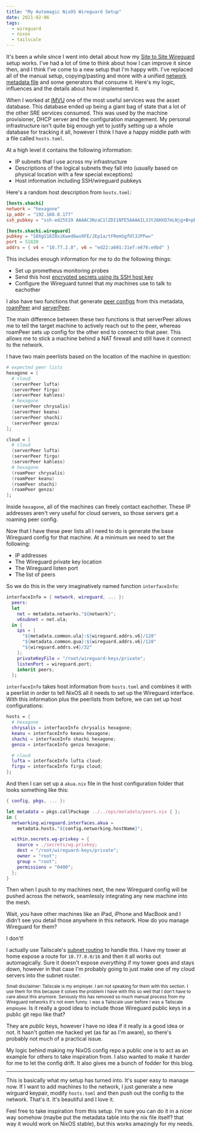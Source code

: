 ```yaml
---
title: "My Automagic NixOS Wireguard Setup"
date: 2021-02-06
tags:
  - wireguard
  - nixos
  - tailscale
---
```


It's been a while since I went into detail about how my [Site to Site
Wireguard](/blog/series/site-to-site-wireguard) setup works. I've had a lot of
time to think about how I can improve it since then, and I think I've come to a
new setup that I'm happy with. I've replaced all of the manual setup,
copying/pasting and more with a unified [network metadata
file](https://github.com/Xe/nixos-configs/blob/master/ops/metadata/hosts.toml)
and some generators that consume it. Here's my logic, influences and the details
about how I implemented it.

When I worked at [IMVU](https://secure.imvu.com/) one of the most useful
services was the asset database. This database ended up being a giant bag of
state that a lot of the other SRE services consumed. This was used by the
machine provisioner, DHCP server and the configuration management. My personal
infrastructure isn't quite big enough yet to justify setting up a whole database
for tracking it all, however I think I have a happy middle path with a file
called `hosts.toml`.

At a high level it contains the following information:

- IP subnets that I use across my infrastructure
- Descriptions of the logical subnets they fall into (usually based on physical
  location with a few special exceptions)
- Host information including SSH/wireguard pubkeys

Here's a random host description from `hosts.toml`:

```toml
[hosts.shachi]
network = "hexagone"
ip_addr = "192.168.0.177"
ssh_pubkey = "ssh-ed25519 AAAAC3NzaC1lZDI1NTE5AAAAIL3Jt26HXD7mLNjg+B+pB5+fXtxEmMeR6Bqv1Z5/819n"

[hosts.shachi.wireguard]
pubkey = "S8XgS18Z8xiKwed6wu9FE/JEp1a/tFRemSgfUl3JPFw="
port = 51820
addrs = { v4 = "10.77.2.8", v6 = "ed22:a601:31ef:e676:e9bd" }
```

This includes enough information for me to do the following things:

- Set up prometheus monitoring probes
- Send this host [encrypted secrets using its SSH host
  key](/blog/nixos-encrypted-secrets-2021-01-20)
- Configure the Wireguard tunnel that my machines use to talk to eachother

I also have two functions that generate [peer
configs](https://search.nixos.org/options?channel=20.09&from=0&size=50&sort=relevance&query=networking.wireguard.interfaces.%3Cname%3E.peers)
from this metadata,
[roamPeer](https://github.com/Xe/nixos-configs/blob/master/ops/metadata/peers.nix#L5-L17)
and
[serverPeer](https://github.com/Xe/nixos-configs/blob/master/ops/metadata/peers.nix#L18-L33).

The main difference between these two functions is that serverPeer allows me to
tell the target machine to actively reach out to the peer, whereas roamPeer sets
up config for the other end to connect to that peer. This allows me to stick a
machine behind a NAT firewall and still have it connect to the network.

I have two main peerlists based on the location of the machine in question:

```nix
# expected peer lists
hexagone = [
  # cloud
  (serverPeer lufta)
  (serverPeer firgu)
  (serverPeer kahless)
  # hexagone
  (serverPeer chrysalis)
  (serverPeer keanu)
  (serverPeer shachi)
  (serverPeer genza)
];

cloud = [
  # cloud
  (serverPeer lufta)
  (serverPeer firgu)
  (serverPeer kahless)
  # hexagone
  (roamPeer chrysalis)
  (roamPeer keanu)
  (roamPeer shachi)
  (roamPeer genza)
];
```

Inside `hexagone`, all of the machines can freely contact eachother. These IP
addresses aren't very useful for cloud servers, so those servers get a roaming
peer config.

Now that I have these peer lists all I need to do is generate the base Wireguard
config for that machine. At a minimum we need to set the following:

- IP addresses
- The Wireguard private key location
- The Wireguard listen port
- The list of peers

So we do this in the very imaginatively named function `interfaceInfo`:

```nix
interfaceInfo = { network, wireguard, ... }:
  peers:
  let
    net = metadata.networks."${network}";
    v6subnet = net.ula;
  in {
    ips = [
      "${metadata.common.ula}:${wireguard.addrs.v6}/128"
      "${metadata.common.gua}:${wireguard.addrs.v6}/128"
      "${wireguard.addrs.v4}/32"
    ];
    privateKeyFile = "/root/wireguard-keys/private";
    listenPort = wireguard.port;
    inherit peers;
  };
```

`interfaceInfo` takes host information from `hosts.toml` and combines it with a
peerlist in order to tell NixOS all it needs to set up the Wireguard interface.
With this information plus the peerlists from before, we can set up host
configurations:

```nix
hosts = {
  # hexagone
  chrysalis = interfaceInfo chrysalis hexagone;
  keanu = interfaceInfo keanu hexagone;
  shachi = interfaceInfo shachi hexagone;
  genza = interfaceInfo genza hexagone;

  # cloud
  lufta = interfaceInfo lufta cloud;
  firgu = interfaceInfo firgu cloud;
};
```

And then I can set up a `akua.nix` file in the host configuration folder that
looks something like this:

```nix
{ config, pkgs, ... }:

let metadata = pkgs.callPackage ../../ops/metadata/peers.nix { };
in {
  networking.wireguard.interfaces.akua =
    metadata.hosts."${config.networking.hostName}";

  within.secrets.wg-privkey = {
    source = ./secrets/wg.privkey;
    dest = "/root/wireguard-keys/private";
    owner = "root";
    group = "root";
    permissions = "0400";
  };
}
```

Then when I push to my machines next, the new Wireguard config will be pushed
across the network, seamlessly integrating any new machine into the mesh.

<XeblogConv name="Mara" mood="hmm">
  Wait, you have other machines like an iPad, iPhone and MacBook and I didn't
  see you detail those anywhere in this network. How do you manage Wireguard for
  them?
</XeblogConv>

I don't!

I actually use Tailscale's [subnet
routing](https://tailscale.com/kb/1019/subnets) to handle this. I have my tower
at home expose a route for `10.77.0.0/16` and then it all works out
automagically. Sure it doesn't expose _everything_ if my tower goes and stays
down, however in that case I'm probably going to just make one of my cloud
servers into the subnet router.

<small>
  Small disclaimer: Tailscale is my employer. I am not speaking for them with
  this section. I use them for this because it solves the problem I have with
  this so well that I don't have to care about this anymore. Seriously this has
  removed so much manual process from my Wireguard networks it's not even funny.
  I was a Tailscale user before I was a Tailscale employee.
</small>

<XeblogConv name="Mara" mood="hmm">
  Is it really a good idea to include those Wireguard public keys in a public
  git repo like that?
</XeblogConv>

They are _public_ keys, however I have no idea if it really is a good idea or
not. It hasn't gotten me hacked yet (as far as I'm aware), so there's probably
not much of a practical issue.

My logic behind making my NixOS config repo a public one is to act as an example
for others to take inspiration from. I also wanted to make it harder for me to
let the config drift. It also gives me a bunch of fodder for this blog.

---

This is basically what my setup has turned into. It's super easy to manage now.
If I want to add machines to the network, I just generate a new wirguard keypair,
modify `hosts.toml` and then push out the config to the network. That's it. It's
beautiful and I love it.

Feel free to take inspiration from this setup. I'm sure you can do it in a nicer
way somehow (maybe put the metadata table into the nix file itself? that way it
would work on NixOS stable), but this works amazingly for my needs.
